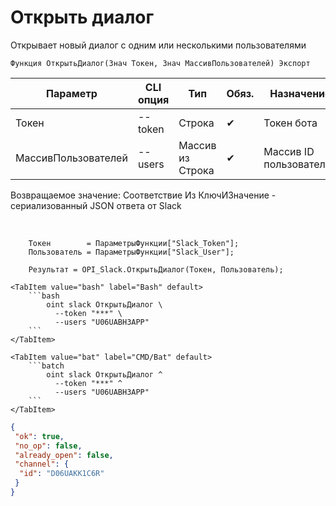 ﻿---
sidebar_position: 1
description: Открыть диалог и другие функции для работы с Slack в Открытом пакете интеграций - бесплатной open-source библиотеке интеграций для 1С:Предприятие 8, OneScript и CLI
keywords: [1C, 1С, 1С:Предприятие, 1С:Предприятие 8.3, API, Интеграция, Сервисы, Обмен, OneScript, CLI, Slack]
---


# Открыть диалог
 Открывает новый диалог с одним или несколькими пользователями



`Функция ОткрытьДиалог(Знач Токен, Знач МассивПользователей) Экспорт`

  | Параметр | CLI опция | Тип | Обяз. | Назначение |
  |-|-|-|-|-|
  | Токен | --token | Строка | &#x2714; | Токен бота |
  | МассивПользователей | --users | Массив из Строка | &#x2714; | Массив ID пользователей |

  
  Возвращаемое значение:   Соответствие Из КлючИЗначение - сериализованный JSON ответа от Slack

<br/>




```bsl title="Пример использования для 1С:Предприятие/OneScript"
    Токен        = ПараметрыФункции["Slack_Token"];
    Пользователь = ПараметрыФункции["Slack_User"];

    Результат = OPI_Slack.ОткрытьДиалог(Токен, Пользователь);
```
    

 <Tabs>
  
    <TabItem value="bash" label="Bash" default>
        ```bash
            oint slack ОткрытьДиалог \
              --token "***" \
              --users "U06UABH3APP"
        ```
    </TabItem>
  
    <TabItem value="bat" label="CMD/Bat" default>
        ```batch
            oint slack ОткрытьДиалог ^
              --token "***" ^
              --users "U06UABH3APP"
        ```
    </TabItem>
</Tabs>


```json title="Результат"
{
 "ok": true,
 "no_op": false,
 "already_open": false,
 "channel": {
  "id": "D06UAKK1C6R"
 }
}
```
